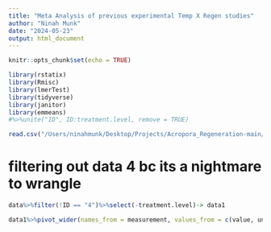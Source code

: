 ```yaml
---
title: "Meta Analysis of previous experimental Temp X Regen studies"
author: "Ninah Munk"
date: "2024-05-23"
output: html_document
---
```


```r
knitr::opts_chunk$set(echo = TRUE)
```

```r
library(rstatix)
library(Rmisc)
library(lmerTest)
library(tidyverse)
library(janitor)
library(emmeans)
#%>%unite("ID", ID:treatment.level, remove = TRUE)
```

```r
read.csv("/Users/ninahmunk/Desktop/Projects/Acropora_Regeneration-main/Meta_Analysis/regen.meta.csv")%>%select(-notes) -> data
```

# filtering out data 4 bc its a nightmare to wrangle 
```r
data%>%filter(!ID == "4")%>%select(-treatment.level)-> data1

data1%>%pivot_wider(names_from = measurement, values_from = c(value, unit))-> data1.wide
```



```r

```


```r

```

